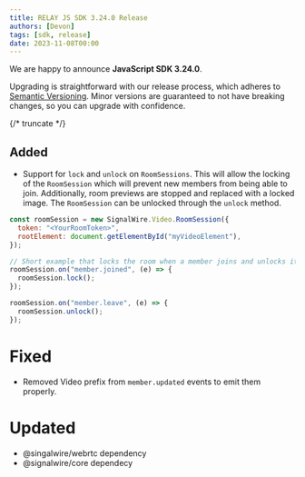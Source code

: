 ---
title: RELAY JS SDK 3.24.0 Release
authors: [Devon]
tags: [sdk, release]
date: 2023-11-08T00:00
---

We are happy to announce **JavaScript SDK 3.24.0**.

Upgrading is straightforward with our release process, which adheres to [Semantic Versioning](https://semver.org/).
Minor versions are guaranteed to not have breaking changes, so you can upgrade with confidence.

<ReleaseCard library="@signalwire/js" version="3.24.0" releaseType="minor"/>


{/* truncate */}

## Added

- Support for `lock` and `unlock` on `RoomSessions`. This will allow the locking of the `RoomSession` which will prevent new members from being able to join. Additionally, room previews are stopped and replaced with a locked image. The `RoomSession` can be unlocked through the `unlock` method.


```js
const roomSession = new SignalWire.Video.RoomSession({
  token: "<YourRoomToken>",
  rootElement: document.getElementById("myVideoElement"),
});

// Short example that locks the room when a member joins and unlocks it when they leave.
roomSession.on("member.joined", (e) => {
  roomSession.lock();
});

roomSession.on("member.leave", (e) => {
  roomSession.unlock();
});
```

# Fixed

- Removed Video prefix from `member.updated` events to emit them properly.

# Updated

- @singalwire/webrtc dependency
- @signalwire/core dependecy